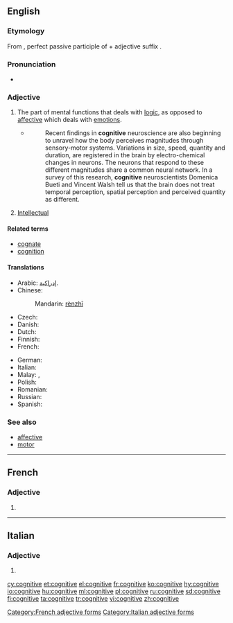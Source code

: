 ==English==

===Etymology===
From {{etyl|la|en}} {{term|cognitus||lang=la}}, perfect passive participle of {{term|cognosco||I know|lang=la}} + adjective suffix {{term|-ivus||lang=la}}.

===Pronunciation===
* {{a|RP}} {{IPA|/ˈkɒgnɪtɪv/|lang=en}}

===Adjective===
{{en-adj}}

# The part of mental functions that deals with [[logic]], as opposed to [[affective]] which deals with [[emotion]]s.
#* {{quote-web
    | date = 2013-07-09
    | author = Joselle DiNunzio Kehoe
    | title = Cognition, brains and Riemann
    | site = plus.maths.org
    | url = http://plus.maths.org/content/cognition-brains-and-riemann
    | accessdate = 2013-09-08
}}
#*: Recent findings in '''cognitive''' neuroscience are also beginning to unravel how the body perceives magnitudes through sensory-motor systems. Variations in size, speed, quantity and duration, are registered in the brain by electro-chemical changes in neurons. The neurons that respond to these different magnitudes share a common neural network. In a survey of this research, '''cognitive''' neuroscientists Domenica Bueti and Vincent Walsh tell us that the brain does not treat temporal perception, spatial perception and perceived quantity as different.
# [[intellectual|Intellectual]]

====Related terms====
* [[cognate]]
* [[cognition]]

====Translations====
{{trans-top|mental functions}}
* Arabic: [[إدراكية]].
* Chinese: {{zh-ts|認知|认知}}
*: Mandarin: [[rèn]][[ zhī]]
* Czech: {{t+|cs|kognitivní}}
* Danish: {{t|da|kognitiv}}
* Dutch: {{t+|nl|cognitief}}
* Finnish: {{t+|fi|kognitiivinen}}
* French: {{t+|fr|cognitif}}
{{trans-mid}}
* German: {{t+|de|kognitiv}}
* Italian: {{t|it|cognitivo}}
* Malay: {{t|ms|kognisi}}, {{t|ms|kognitif}}
* Polish: {{t|pl|poznawczy|m}}
* Romanian: {{t+|ro|cognitiv}}
* Russian: {{t+|ru|когнитивный}}
* Spanish: {{t+|es|cognitivo}}
{{trans-bottom}}

===See also===
* [[affective]]
* [[motor]]

----

==French==

===Adjective===
{{head|fr|adjective form}}

# {{feminine of|cognitif|lang=fr}}

[[Category:French adjective forms]]

----

==Italian==

===Adjective===
{{head|it|adjective form}}

# {{feminine plural of|cognitivo|lang=it}}

[[Category:Italian adjective forms]]

[[cy:cognitive]]
[[et:cognitive]]
[[el:cognitive]]
[[fr:cognitive]]
[[ko:cognitive]]
[[hy:cognitive]]
[[io:cognitive]]
[[hu:cognitive]]
[[ml:cognitive]]
[[pl:cognitive]]
[[ru:cognitive]]
[[sd:cognitive]]
[[fi:cognitive]]
[[ta:cognitive]]
[[tr:cognitive]]
[[vi:cognitive]]
[[zh:cognitive]]
